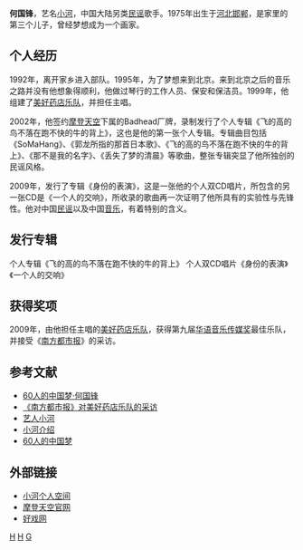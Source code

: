 {{藝人
| 姓名 = 何国锋
| 類型 = 男歌手
| 出生日期 = 1975年
| 綽號 = 小河
| 國籍 = {{PRC}}
| 演奏樂器 = [[中阮|中阮]]，[[人声|人声]]，[[打击乐器|打击乐器]]
| 出生地點 = {{CHN}}[[河北省|河北省]][[邯郸市|邯郸市]]
| 音樂類型 = [[民谣|民谣]]<br>[[新民谣|新民谣]]<br>[[实验音乐|实验音乐]]<br>[[即兴演奏|即兴演奏]]
| 職業 = [[歌手|歌手]]
| 代表作 = 《飞的高的鸟不落在跑不快的牛背上》，《傻瓜的情歌》
| 唱片公司 = {{le|兵马司|Maybe Mars}}<br>摩登天空
| 相關團體 = 美好药店，[[周云蓬|周云蓬]]
| 網站 = [http://www.myspace.com/pekingxiaohe 小河个人空间]
}}

'''何国锋'''{{BD|1975年||CatIdx=H}}，艺名[[小河|小河]]，中国大陆另类[[民谣|民谣]]歌手。1975年出生于[[河北|河北]][[邯郸|邯郸]]，是家里的第三个儿子，曾经梦想成为一个画家。

== 个人经历 ==
1992年，离开家乡进入部队。1995年，为了梦想来到北京。来到北京之后的音乐之路并没有他想象得顺利，他做过琴行的工作人员、保安和保洁员。1999年，他组建了[[美好药店乐队|美好药店乐队]]，并担任主唱。

2002年，他签约[[摩登天空|摩登天空]]下属的Badhead厂牌，录制发行了个人专辑《飞的高的鸟不落在跑不快的牛的背上》，这也是他的第一张个人专辑。专辑曲目包括《SoMaHang》、《郭龙所指的那首日本歌》、《飞的高的鸟不落在跑不快的牛的背上》、《那不是我的名字》、《丢失了梦的清晨》等歌曲，整张专辑突显了他所独创的民谣风格。

2009年，发行了专辑《身份的表演》，这是一张他的个人双CD唱片，所包含的另一张CD是《一个人的交响》，所收录的歌曲再一次证明了他所具有的实验性与先锋性。他对中国[[民谣|民谣]]以及中国[[音乐|音乐]]，有着特别的含义。

== 发行专辑 ==
个人专辑《飞的高的鸟不落在跑不快的牛的背上》
个人双CD唱片《身份的表演》《一个人的交响》

== 获得奖项 ==
2009年，由他担任主唱的[[美好药店乐队|美好药店乐队]]，获得第九届[[华语音乐传媒奖|华语音乐传媒奖]]最佳乐队，并接受《[[南方都市报|南方都市报]]》的采访。

== 参考文献 ==
*[https://web.archive.org/web/20091030155555/http://www.infzm.com/content/36041 60人的中国梦·何国锋]
*[http://ent.qq.com/a/20090709/000382.htm 《南方都市报》对美好药店乐队的采访]{{Wayback|url=http://ent.qq.com/a/20090709/000382.htm |date=20160412060029 }}
*[http://www.mask9.com/node/7199 艺人小河]{{Wayback|url=http://www.mask9.com/node/7199 |date=20150224190625 }}
*[https://web.archive.org/web/20100724123342/http://sound.cnr.cn/html/ItemId78/2009-12-02/216340.html 小河介绍]
*[https://web.archive.org/web/20101109144344/http://nf.nfdaily.cn/rwzk/20090928/gj/200909280005.asp 60人的中国梦]

== 外部链接 ==
*[http://www.myspace.com/pekingxiaohe 小河个人空间]{{Wayback|url=http://www.myspace.com/pekingxiaohe |date=20100509054423 }}
*[https://web.archive.org/web/20100605085047/http://www.modernsky.com/bands/xiaohe/xiaohe_index.htm 摩登天空官网]
*[http://www.mask9.com/node/7199 好戏网]{{Wayback|url=http://www.mask9.com/node/7199 |date=20150224190625 }}


[[Category:中国男歌手|H]]
[[Category:河北人|H]]
[[Category:何姓|G]]
